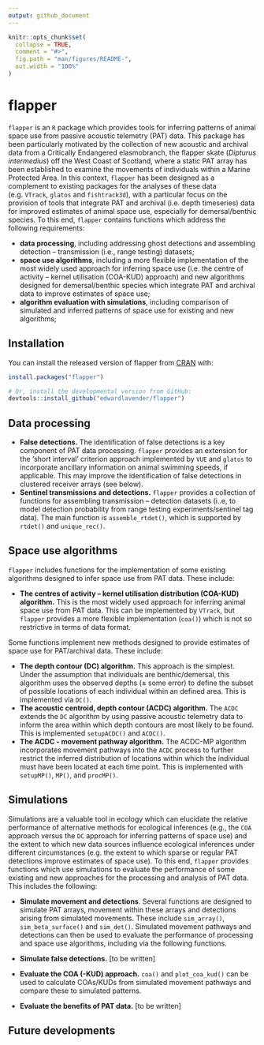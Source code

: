 ```yaml
---
output: github_document
---
```


```r
knitr::opts_chunk$set(
  collapse = TRUE,
  comment = "#>",
  fig.path = "man/figures/README-",
  out.width = "100%"
)
```

# flapper

<!-- badges: start -->
<!-- badges: end -->

`flapper` is an `R` package which provides tools for inferring patterns of animal space use from passive acoustic telemetry (PAT) data. This package has been particularly motivated by the collection of new acoustic and archival data from a Critically Endangered elasmobranch, the flapper skate (_Dipturus intermedius_) off the West Coast of Scotland, where a static PAT array has been established to examine the movements of individuals within a Marine Protected Area. In this context, `flapper` has been designed as a complement to existing packages for the analyses of these data (e.g. `VTrack`, `glatos` and `fishtrack3d`), with a particular focus on the provision of tools that integrate PAT and archival (i.e. depth timeseries) data for improved estimates of animal space use, especially for demersal/benthic species. To this end, `flapper` contains functions which address the following requirements:

* **data processing**, including addressing ghost detections and assembling detection -- transmission (i.e., range testing) datasets;
* **space use algorithms**, including a more flexible implementation of the most widely used approach for inferring space use (i.e. the centre of activity -- kernel utilisation (COA-KUD) approach) and new algorithms designed for demersal/benthic species which integrate PAT and archival data to improve estimates of space use; 
* **algorithm evaluation with simulations**, including comparison of simulated and inferred patterns of space use for existing and new algorithms;

## Installation

You can install the released version of flapper from [CRAN](https://CRAN.R-project.org) with:

``` r
install.packages("flapper")
```

```r
# Or, install the developmental version from GitHub:
devtools::install_github("edwardlavender/flapper")
```

## Data processing 

* **False detections.** The identification of false detections is a key component of PAT data processing. `flapper` provides an extension for the 'short interval' criterion approach implemented by `VUE` and `glatos` to incorporate ancillary information on animal swimming speeds, if applicable. This may improve the identification of false detections in clustered receiver arrays (see below). 
* **Sentinel transmissions and detections.** `flapper` provides a collection of functions for assembling transmission -- detection datasets (i..e, to model detection probability from range testing experiments/sentinel tag data). The main function is `assemble_rtdet()`, which is supported by `rtdet()` and `unique_rec()`.

## Space use algorithms

`flapper` includes functions for the implementation of some existing algorithms designed to infer space use from PAT data. These include: 

* **The centres of activity -- kernel utilisation distribution (COA-KUD) algorithm.**  This is the most widely used approach for inferring animal space use from PAT data. This can be implemented by `VTrack`, but `flapper` provides a more flexible implementation (`coa()`) which is not so restrictive in terms of data format. 

Some functions implement new methods designed to provide estimates of space use for PAT/archival data. These include:

* **The depth contour (DC) algorithm.** This approach is the simplest. Under the assumption that individuals are benthic/demersal, this algorithm uses the observed depths (± some error) to define the subset of possible locations of each individual within an defined area. This is implemented via `DC()`.
* **The acoustic centroid, depth contour (ACDC) algorithm.** The `ACDC` extends the `DC` algorithm by using passive acoustic telemetry data to inform the area within which depth contours are most likely to be found. This is implemented `setupACDC()` and `ACDC()`.
* **The ACDC - movement pathway algorithm.** The ACDC-MP algorithm incorporates movement pathways into the `ACDC` process to further restrict the inferred distribution of locations within which the individual must have been located at each time point. This is implemented with `setupMP()`, `MP()`, and `procMP()`.

## Simulations

Simulations are a valuable tool in ecology which can elucidate the relative performance of alternative methods for ecological inferences (e.g., the `COA` approach versus the `DC` approach for inferring patterns of space use) and the extent to which new data sources influence ecological inferences under different circumstances (e.g. the extent to which sparse or regular PAT detections improve estimates of space use). To this end, `flapper` provides functions which use simulations to evaluate the performance of some existing and new approaches for the processing and analysis of PAT data. This includes the following: 

* **Simulate movement and detections**. Several functions are designed to simulate PAT arrays, movement within these arrays and detections arising from simulated movements. These include `sim_array()`, `sim_beta_surface()` and `sim_det()`. Simulated movement pathways and detections can then be used to evaluate the performance of processing and space use algorithms, including via the following functions.

* **Simulate false detections.** [to be written]

* **Evaluate the COA (-KUD) approach.** `coa()` and `plot_coa_kud()` can be used to calculate COAs/KUDs from simulated movement pathways and compare these to simulated patterns.
* **Evaluate the benefits of PAT data.** [to be written]

## Future developments 


